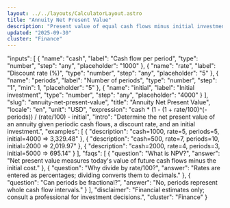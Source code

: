 ```yaml
---
layout: ../../layouts/CalculatorLayout.astro
title: "Annuity Net Present Value"
description: "Present value of equal cash flows minus initial investment."
updated: "2025-09-30"
cluster: "Finance"
---
```



  "inputs": [
    { "name": "cash", "label": "Cash flow per period", "type": "number", "step": "any", "placeholder": "1000" },
    { "name": "rate", "label": "Discount rate (%)", "type": "number", "step": "any", "placeholder": "5" },
    { "name": "periods", "label": "Number of periods", "type": "number", "step": "1", "min": 1, "placeholder": "5" },
    { "name": "initial", "label": "Initial investment", "type": "number", "step": "any", "placeholder": "4000" }
  ],
  "slug": "annuity-net-present-value",
  "title": "Annuity Net Present Value",
  "locale": "en",
  "unit": "USD",
  "expression": "cash * (1 - (1 + rate/100)^(-periods)) / (rate/100) - initial",
  "intro": "Determine the net present value of an annuity given periodic cash flows, a discount rate, and an initial investment.",
  "examples": [
    { "description": "cash=1000, rate=5, periods=5, initial=4000 ⇒ 3,329.48" },
    { "description": "cash=500, rate=7, periods=10, initial=2000 ⇒ 2,019.97" },
    { "description": "cash=2000, rate=4, periods=3, initial=5000 ⇒ 695.14" }
  ],
  "faqs": [
    { "question": "What is NPV?", "answer": "Net present value measures today's value of future cash flows minus the initial cost." },
    { "question": "Why divide by rate/100?", "answer": "Rates are entered as percentages; dividing converts them to decimals." },
    { "question": "Can periods be fractional?", "answer": "No, periods represent whole cash flow intervals." }
  ],
  "disclaimer": "Financial estimates only; consult a professional for investment decisions.",
  "cluster": "Finance"
}

<Calculator schema={schema} />
